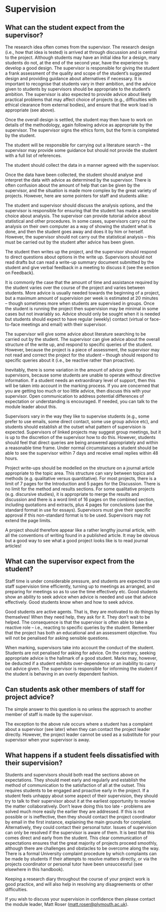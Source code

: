 # Supervision

## What can the student expect from the supervisor?

The research idea often comes from the supervisor. The research design (i.e., how that idea is tested) is arrived at through discussion and is central to the project. Although students may have an initial idea for a design, many students do not, at the end of the second year, have the experience to develop a good design. The supervisor is responsible for giving the student a frank assessment of the quality and scope of the student’s suggested design and providing guidance about alternatives if necessary. It is important to recognise that students vary in their ambition, and the advice given to students by supervisors should be appropriate to the student’s ambition. The supervisor is also expected to provide advice about likely practical problems that may affect choice of projects (e.g., difficulties with ethical clearance from external bodies), and ensure that the work load is appropriate (see above).

Once the overall design is settled, the student may then have to work on details of the methodology, again following advice as appropriate by the supervisor. The supervisor signs the ethics form, but the form is completed by the student.

The student will be responsible for carrying out a literature search – the supervisor may provide some guidance but should not provide the student with a full list of references.

The student should collect the data in a manner agreed with the supervisor.

Once the data have been collected, the student should analyse and interpret the data with advice as determined by the supervisor. There is often confusion about the amount of help that can be given by the supervisor, and the situation is made more complex by the great variety of projects. However, here are some pointers for staff and students alike:

The student and supervisor should discuss the analysis options, and the supervisor is responsible for ensuring that the student has made a sensible choice about analysis. The supervisor can provide tutorial advice about statistical and other procedures. In some cases, supervisors carry out the analysis on their own computer as a way of showing the student what is done, and then the student goes away and does it by him or herself. However, the supervisor should not carry out the statistical analysis – this must be carried out by the student after advice has been given.

The student then writes up the project, and the supervisor should respond to direct questions about options in the write up. Supervisors should not read drafts but can read a write-up summary document submitted by the student and give verbal feedback in a meeting to discuss it (see the section on Feedback).

It is commonly the case that the amount of time and assistance required by the student varies over the course of the project and varies between students. More advice is usually needed towards the beginning of a project, but a maximum amount of supervision per week is estimated at 20 minutes – though sometimes more when students are supervised in groups. Once the student is running the project then supervision may be minimal in some cases but not invariably so. Advice should only be sought when it is needed but students should expect to have regular (weekly) contact (virtual or face-to-face meetings and email) with their supervisor.

The supervisor will give some advice about literature searching to be carried out by the student. The supervisor can give advice about the overall structure of the write up, and respond to specific queries of the student. However, because the project is a piece of assessment, the supervisor may not read and correct the project for the student – though should respond to specific queries about it (i.e., be reactive rather than proactive).

Inevitably, there is some variation in the amount of advice given by supervisors, because some students are unable to operate without directive information. If a student needs an extraordinary level of support, then this will be taken into account in the marking process. If you are concerned that you are getting too much or too little advice, then discuss this with your supervisor. Open communication to address potential differences of expectation or understanding is encouraged. If needed, you can talk to the module leader about this.

Supervisors vary in the way they like to supervise students (e.g., some prefer to use emails, some direct contact, some use group advice etc), and students should establish at the outset what pattern of supervision is expected. Supervisors of linked projects may suggest group meetings, but it is up to the discretion of the supervisor how to do this. However, students should feel that direct queries are being answered appropriately and within a reasonable time frame. Under normal circumstances a student should be able to see the supervisor within 7 days and receive email replies within 48 hours.

Project write-ups should be modelled on the structure on a journal article appropriate to the topic area. This structure can vary between topics and methods (e.g. qualitative versus quantitative). For most projects, there is a limit of 7 pages for the Introduction and 5 pages for the Discussion. There is no limit for the method and results sections. For some qualitative projects (e.g. discursive studies), it is appropriate to merge the results and discussion and there is a word limit of 16 pages on the combined section, including quotations and extracts, plus 4 pages for conclusions (use the standard format in use for essays). Supervisors must give their specific approval if this non-standard format is to be used. Supervisors may not extend the page limits.

A project should therefore appear like a rather lengthy journal article, with all the conventions of writing found in a published article. It may be obvious but a good way to see what a good project looks like is to read journal articles!

## What can the supervisor expect from the student?

Staff time is under considerable pressure, and students are expected to use staff supervision time efficiently, turning up to meetings as arranged, and preparing for meetings so as to use the time effectively etc. Good students show an ability to seek advice when advice is needed and use that advice effectively. Good students know when and how to seek advice.

Good students are active agents. That is, they are motivated to do things by themselves! When they need help, they ask for it. They don’t wait to be helped. The consequence is that the supervisor is often able to take a reactive role – i.e., reacting to specific queries by the student. Remember that the project has both an educational and an assessment objective. You will not be penalised for asking sensible questions.

When marking, supervisors take into account the conduct of the student. Students are not penalised for asking for advice. On the contrary, seeking appropriate advice is the hallmark of a good student. Marks may, however, be deducted if a student exhibits over-dependence or an inability to carry out advice given. The supervisor is responsible for informing the student if the student is behaving in an overly dependent fashion.

## Can students ask other members of staff for project advice?

The simple answer to this question is no unless the approach to another member of staff is made by the supervisor.

The exception to the above rule occurs where a student has a complaint about a supervisor (see later) when they can contact the project leader directly. However, the project leader cannot be used as a substitute for your supervisor when your supervisor is away.


## What happens if a student feels dissatisfied with their supervision?

Students and supervisors should both read the sections above on expectations. They should meet early and regularly and establish the method of communication to the satisfaction of all at the outset. This requires students to be engaged and proactive early in the project. If a student feels unhappy about some aspect of their supervision, they should try to talk to their supervisor about it at the earliest opportunity to resolve the matter collaboratively. Don’t leave doing this too late - problems are solved much more easily the earlier they are addressed. If this is not possible or is ineffective, then they should contact the project coordinator by email in the first instance, explaining the main grounds for complaint. Alternatively, they could contact their personal tutor. Issues of supervision can only be resolved if the supervisor is aware of them. It is best that this comes direct and early from the student. This clear communication of expectations ensures that the great majority of projects proceed smoothly, although there are challenges and obstacles to be overcome along the way. There is a formal University complaint procedure by which complaints can be made by students if their attempts to resolve matters directly, or via the projects coordinator or personal tutor have been unsuccessful (see elsewhere in this handbook).

Keeping a research diary throughout the course of your project work is good practice, and will also help in resolving any disagreements or other difficulties.

If you wish to discuss your supervision in confidence then please contact the module leader, Matt Roser ([matt.roser\@plymouth.ac.uk](mailto:matt.roser@plymouth.ac.uk)).